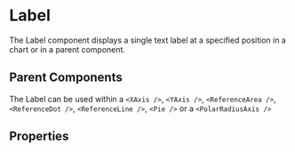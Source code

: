
# Label

The Label component displays a single text label at a specified position in a chart or in a parent component.

<Meta of={ComponentStories} />

<Canvas of={ComponentStories.CartesianPositions} layout="padded" />

## Parent Components

The Label can be used within a `<XAxis />`, `<YAxis />`, `<ReferenceArea />`, `<ReferenceDot />`, `<ReferenceLine />`, `<Pie />` or a `<PolarRadiusAxis />`

## Properties

<Controls of={ComponentStories.CartesianPositions} />
